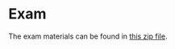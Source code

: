 # Exam

The exam materials can be found in [this zip file](https://github.com/emilyvertosick/Statistics-Course/blob/master/Exams/2022%20Exam.zip?raw=TRUE).